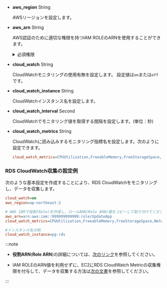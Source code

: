 - **aws_region** <span class='type'>String</span>

  AWSリージョンを設定します。

- **aws_arn** <span class='type'>String</span>

  AWS認証のために適切な権限を持つIAM ROLEのARNを使用することができます。

  <details>
  <summary>必須権限</summary>

  ROLEには、次のアクセス権限(Policy)が必要です。

  | 権限                                | 権限内容                                |
  | --------------------------------- | ----------------------------------- |
  | rds:DescribeDBInstances           | インスタンスクラスの情報収集                      |
  | rds:DescribeDBClusters            | autoscale使用時クラスターから情報収集             |
  | rds:DescribeDBLogFiles            | CloudWatchログ収集                      |
  | rds:DownloadDBLogFilePortion      | CloudWatchログ収集                      |
  | ec2:DescribeInstanceTypes         | インスタンスクラスに対応するcpu数を収集               |
  | elasticache:DescribeCacheClusters | elasticacheを利用する場合時、インスタンスクラスの情報を収集 |
  | cloudwatch:ListMetrics            | CloudWatch指標一覧を収集                   |
  | cloudwatch:GetMetricStatistics    | CloudWatch指標から値を収集                  |
  | logs:DescribeLogStreams           | CloudWatchログ収集(掲示されたログ機能を使用する場合)    |
  | logs:GetLogEvents                 | CloudWatchログ収集(掲示されたログ機能を使用する場合)    |

  </details>

- **cloud_watch** <span class='type'>String</span>

  CloudWatchモニタリングの使用有無を設定します。 設定値は`on`または`off`です。

- **cloud_watch_instance** <span class='type'>String</span>

  CloudWatchインスタンス名を設定します。

- **cloud_watch_interval** <span class='type'>Second</span>

  CloudWatchでモニタリング値を取得する間隔を設定します。(単位：秒)

- **cloud_watch_metrics** <span class='type'>String</span>

  CloudWatchに読み込みするモニタリング指標名を設定します。次のように設定できます。

  ```ini
  cloud_watch_metrics=CPUUtilization,FreeableMemory,FreeStorageSpace,NetworkTransmitThroughput,NetworkReceiveThroughput
  ```

### RDS CloudWatch収集の設定例

次のような基本設定を作成することにより、RDS CloudWatchをモニタリングし、データを収集します。

```ini title='whatap.conf'
cloud_watch=on
aws_region=ap-northeast-2

# AWS IAMで役割(Role)を作成し、ロールARN(Role ARN)値をコピーして貼り付けてください。
aws_arn=arn:aws:iam::999999999999:role/UpdateApp
cloud_watch_metrics=CPUUtilization,FreeableMemory,FreeStorageSpace,NetworkTransmitThroughput,NetworkReceiveThroughput

#インスタンス名の例
cloud_watch_instance=pg-rds 
```

:::note

- **役割ARN**(**Role ARN**)の詳細については、[次のリンク](https://docs.aws.amazon.com/IAM/latest/UserGuide/tutorial_cross-account-with-roles.html)を参照してください。

- IAM ROLEのARN値を利用せずに、EC2にRDS CloudWatch Metricの収集権限を付与して、データを収集する方法は[次の文書](../reference/cloudwatch-metric-guide)を参照してください。

:::
